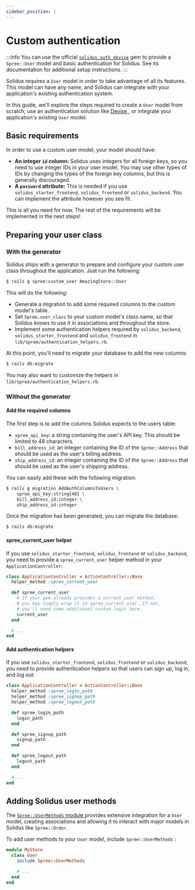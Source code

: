```yaml
---
sidebar_position: 1
---
```


# Custom authentication

:::info
You can use the official [`solidus_auth_devise`](https://github.com/solidusio/solidus_auth_devise) gem to provide
a `Spree::User` model and basic authentication for Solidus. See its documentation for additional setup instructions.
:::

Solidus requires a `User` model in order to take advantage of all its features. This model can have any name, and
Solidus can integrate with your application's existing authentication system.

In this guide, we'll explore the steps required to create a `User` model from scratch, use an authentication solution
like [Devise ](https://github.com/plataformatec/devise), or integrate your application's existing `User` model.

## Basic requirements

In order to use a custom user model, your model should have:

* **An integer `id` column:** Solidus uses integers for all foreign keys, so you need to use integer IDs in your user
  model. You may use other types of IDs by changing the types of the foreign key columns, but this is generally
  discouraged.
* **A `password` attribute:** This is needed if you use
  `solidus_starter_frontend`, `solidus_frontend` or `solidus_backend`. You can
  implement the attribute however you see fit.

This is all you need for now. The rest of the requirements will be implemented in the next steps!

## Preparing your user class

### With the generator

Solidus ships with a generator to prepare and configure your custom user class throughout the application. Just run the
following:

```bash
$ rails g spree:custom_user AmazingStore::User
```

This will do the following:

* Generate a migration to add some required columns to the custom model's table.
* Set `Spree.user_class` to your custom model's class name, so that Solidus knows to use it in associations and
  throughout the store.
* Implement some authentication helpers required by `solidus_backend`,
  `solidus_starter_frontend` and `solidus_frontend` in
  `lib/spree/authentication_helpers.rb`.

At this point, you'll need to migrate your database to add the new columns:

```bash
$ rails db:migrate
```

You may also want to customize the helpers in `lib/spree/authentication_helpers.rb`.

### Without the generator

#### Add the required columns <a id="minimum-requirements"></a>

The first step is to add the columns Solidus expects to the users table:

* `spree_api_key`: a string containing the user's API key. This should be limited to 48 characters.
* `bill_address_id`: an integer containing the ID of the `Spree::Address` that should be used as the user's billing
  address.
* `ship_address_id`: an integer containing the ID of the `Spree::Address` that should be used as the user's shipping
  address.

You can easily add these with the following migration:

```bash
$ rails g migration AddAuthColumnsToUsers \
    spree_api_key:string{48} \
    bill_address_id:integer \
    ship_address_id:integer
```

Once the migration has been generated, you can migrate the database:

```bash
$ rails db:migrate
```

#### spree\_current\_user helper <a id="spree-em-current-em-user"></a>

If you use `solidus_starter_frontend`, `solidus_frontend` or `solidus_backend`,
you need to provide a `spree_current_user` helper method in your
`ApplicationController`:

```ruby title="app/controllers/application\_controller.rb"
class ApplicationController < ActionController::Base
  helper_method :spree_current_user

  def spree_current_user
    # If your gem already provides a current_user method,
    # you may simply wrap it in spree_current_user. If not,
    # you'll need some additional custom logic here.
    current_user
  end

  # ...
end
```

#### Add authentication helpers <a id="add-authentication-helpers"></a>

If you use `solidus_starter_frontend`, `solidus_frontend` or `solidus_backend`,
you need to provide authentication helpers so that users can sign up, log in,
and log out:

```ruby title="app/controllers/application\_controller.rb"
class ApplicationController < ActionController::Base
  helper_method :spree_login_path
  helper_method :spree_signup_path
  helper_method :spree_logout_path

  def spree_login_path
    login_path
  end

  def spree_signup_path
    signup_path
  end

  def spree_logout_path
    logout_path
  end

  # ...
end
```

## Adding Solidus user methods

The [`Spree::UserMethods` module ](https://github.com/solidusio/solidus/blob/v3.0/core/app/models/concerns/spree/user_methods.rb)
provides extensive integration for a `User` model, creating associations and allowing it to interact with major models
in Solidus like `Spree::Order`.

To add user methods to your `User` model, include `Spree::UserMethods` :

```ruby title="app/models/my\_store/user.rb"
module MyStore
  class User
    include Spree::UserMethods

    # ...
  end
end
```

